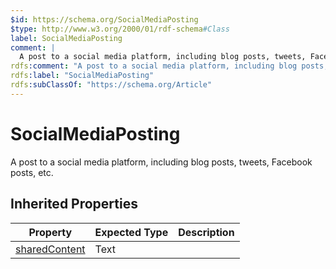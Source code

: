 ```yaml
---
$id: https://schema.org/SocialMediaPosting
$type: http://www.w3.org/2000/01/rdf-schema#Class
label: SocialMediaPosting
comment: |
  A post to a social media platform, including blog posts, tweets, Facebook posts, etc.
rdfs:comment: "A post to a social media platform, including blog posts, tweets, Facebook posts, etc."
rdfs:label: "SocialMediaPosting"
rdfs:subClassOf: "https://schema.org/Article"
---
```


# SocialMediaPosting

A post to a social media platform, including blog posts, tweets, Facebook posts, etc.

## Inherited Properties

| Property | Expected Type | Description |
| --- | --- | --- |
| [sharedContent](https://schema.org/sharedContent) | Text |  |
